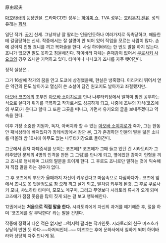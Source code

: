 {{{#gray '''灰'''}}}原由起夫

[[마호라바]]의 등장인물. 드라마CD판 성우는 [[하야미 쇼]]. TVA 성우는 [[호리우치 켄유]]. 성의 유래는 [[회색]].

일단 작가. [[공기]] 신세. 그냥저냥 잘 팔리는 인물인듯하나 여러가지로 독촉당하고, 애들한테 갈굼당하는 신세. 작중에서는 잘 설명이 안 되어 있어 직업을 모르는 사람이 많다. 손에 강아지 인형 죠니를 끼고 복화술을 한다. 사실 하이바라는 한 번도 말을 하지 않는다. 죠니가 없으면 말도 못하고 침울해진다. 하이바라 자체는 존재감이 없어서 [[쿠로사키 사요코]]의 경우 죠니만 기억하고 있다. 타마미나 나나코가 죠니를 자주 뺏어간다.

정작 실상은..

그가 16살에 작가의 꿈을 안고 도쿄에 상경했을때, 현실은 냉혹했다.
이리저리 뛰어서 얻은 약간의 돈도 날아가고 열심히 쓴 소설이 담긴 원고지도 날아가고 좌절했지만..

[[아오바 코즈에]]의 조부인 [[아오바 소이치로]]를 만나 나루타키장에서 일하며 밤엔 공부하는 식으로 살다가 위기를 극복하고 작가로서도 성공하게 되고, 나중에 조부의 자식(코즈에의 부모)가 온다고 할때 그 또한 그곳을 떠나고, 가면서 유키오의 글을 보내주겠다고 약속을 한다.

이후 가장 소중한 지원자, 독자, 아버지라 할 수 있는 [[아오바 소이치로]]가 죽자, 그는 한동안 패닉상태에 빠져있다가 장례식장에서 잠깐 본, 그가 존경하던 인물의 딸을 닮은 소녀를 떠올려 밤 10시에 아무도 없는 나루타키장으로 돌아간다. 

그곳에서 혼자 자폐증세를 보이는 코즈에[* 코즈에가 그때 들고 있던 건 시라토리가 그려주었던 문제의 4명의 인격을 만든 그 그림]를 만나게 되고, 옆에있던 강아지 인형을 끼고 죠니로 행세하며 그녀의 말문을 트이게 한다. 그 후로도 죠니로만 말하는 것에 익숙해져 직접 말을 하는 경우가 없다.

그 후 코즈에의 부모가 올때까지 자신이 키우겠다고 마음속으로 다짐하다가.. 코즈에 앞에서 죠니도 못 벗을정도로 참 오래 끼고 살게 되고, 딸처럼 키우게 된것. 그 후로 쿠로사키 모녀, 챠노하타 타마미, 모모노 메구미, 그리고 무엇보다 시라토리 류시가 오게 되며 코즈에가 점점 웃음을 많이 짓게 되는 걸 보고 행복해한다.

12권에서는 '''처음으로 직접 말을 한다.'''
시라토리에게 자신의 과거를 얘기해준 후, 절을 하며 '코즈에를 잘 부탁한다' 라는 말을 건넨다.

작중에 정확히 나온 적은 없지만 그럭저럭 팔리는 작가인듯. 시라토리의 친구 미즈호가 상당히 반한 듯 하다.~~아저씨인데..~~ 미즈호는 후에 문화사에서 일하게 되며 하이바라와 상당히 자주 만나게 됨.
